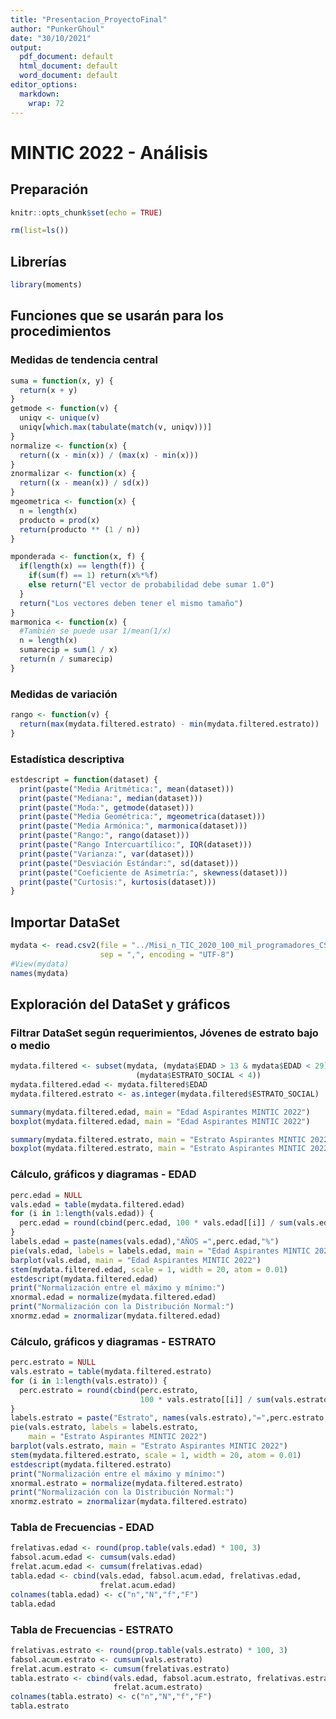```yaml
---
title: "Presentacion_ProyectoFinal"
author: "PunkerGhoul"
date: "30/10/2021"
output:
  pdf_document: default
  html_document: default
  word_document: default
editor_options:
  markdown:
    wrap: 72
---
```


# MINTIC 2022 - Análisis

## Preparación

```r
knitr::opts_chunk$set(echo = TRUE)
```

```r
rm(list=ls())
```

## Librerías

```r
library(moments)
```

## Funciones que se usarán para los procedimientos

### Medidas de tendencia central

```r
suma = function(x, y) {
  return(x + y)
}
getmode <- function(v) {
  uniqv <- unique(v)
  uniqv[which.max(tabulate(match(v, uniqv)))]
}
normalize <- function(x) {
  return((x - min(x)) / (max(x) - min(x)))
}
znormalizar <- function(x) {
  return((x - mean(x)) / sd(x))
}
mgeometrica <- function(x) {
  n = length(x)
  producto = prod(x)
  return(producto ** (1 / n))
}

mponderada <- function(x, f) {
  if(length(x) == length(f)) {
    if(sum(f) == 1) return(x%*%f)
    else return("El vector de probabilidad debe sumar 1.0")
  }
  return("Los vectores deben tener el mismo tamaño")
}
marmonica <- function(x) {
  #También se puede usar 1/mean(1/x)
  n = length(x)
  sumarecip = sum(1 / x)
  return(n / sumarecip)
}
```

### Medidas de variación

```r
rango <- function(v) {
  return(max(mydata.filtered.estrato) - min(mydata.filtered.estrato))
}
```

### Estadística descriptiva

```r
estdescript = function(dataset) {
  print(paste("Media Aritmética:", mean(dataset)))
  print(paste("Mediana:", median(dataset)))
  print(paste("Moda:", getmode(dataset)))
  print(paste("Media Geométrica:", mgeometrica(dataset)))
  print(paste("Media Armónica:", marmonica(dataset)))
  print(paste("Rango:", rango(dataset)))
  print(paste("Rango Intercuartílico:", IQR(dataset)))
  print(paste("Varianza:", var(dataset)))
  print(paste("Desviación Estándar:", sd(dataset)))
  print(paste("Coeficiente de Asimetría:", skewness(dataset)))
  print(paste("Curtosis:", kurtosis(dataset)))
}
```

## Importar DataSet

```r
mydata <- read.csv2(file = "../Misi_n_TIC_2020_100_mil_programadores_CSV.csv",
                    sep = ",", encoding = "UTF-8")
#View(mydata)
names(mydata)
```

## Exploración del DataSet y gráficos

### Filtrar DataSet según requerimientos, Jóvenes de estrato bajo o medio
```r
mydata.filtered <- subset(mydata, (mydata$EDAD > 13 & mydata$EDAD < 29) &
                            (mydata$ESTRATO_SOCIAL < 4))
mydata.filtered.edad <- mydata.filtered$EDAD
mydata.filtered.estrato <- as.integer(mydata.filtered$ESTRATO_SOCIAL)

summary(mydata.filtered.edad, main = "Edad Aspirantes MINTIC 2022")
boxplot(mydata.filtered.edad, main = "Edad Aspirantes MINTIC 2022")

summary(mydata.filtered.estrato, main = "Estrato Aspirantes MINTIC 2022")
boxplot(mydata.filtered.estrato, main = "Estrato Aspirantes MINTIC 2022")
```

### Cálculo, gráficos y diagramas - EDAD

```r
perc.edad = NULL
vals.edad = table(mydata.filtered.edad)
for (i in 1:length(vals.edad)) {
  perc.edad = round(cbind(perc.edad, 100 * vals.edad[[i]] / sum(vals.edad)), 1)
}
labels.edad = paste(names(vals.edad),"AÑOS =",perc.edad,"%")
pie(vals.edad, labels = labels.edad, main = "Edad Aspirantes MINTIC 2022")
barplot(vals.edad, main = "Edad Aspirantes MINTIC 2022")
stem(mydata.filtered.edad, scale = 1, width = 20, atom = 0.01)
estdescript(mydata.filtered.edad)
print("Normalización entre el máximo y mínimo:")
xnormal.edad = normalize(mydata.filtered.edad)
print("Normalización con la Distribución Normal:")
xnormz.edad = znormalizar(mydata.filtered.edad)
```

### Cálculo, gráficos y diagramas - ESTRATO

```r
perc.estrato = NULL
vals.estrato = table(mydata.filtered.estrato)
for (i in 1:length(vals.estrato)) {
  perc.estrato = round(cbind(perc.estrato,
                             100 * vals.estrato[[i]] / sum(vals.estrato)), 1)
}
labels.estrato = paste("Estrato", names(vals.estrato),"=",perc.estrato,"%")
pie(vals.estrato, labels = labels.estrato,
    main = "Estrato Aspirantes MINTIC 2022")
barplot(vals.estrato, main = "Estrato Aspirantes MINTIC 2022")
stem(mydata.filtered.estrato, scale = 1, width = 20, atom = 0.01)
estdescript(mydata.filtered.estrato)
print("Normalización entre el máximo y mínimo:")
xnormal.estrato = normalize(mydata.filtered.estrato)
print("Normalización con la Distribución Normal:")
xnormz.estrato = znormalizar(mydata.filtered.estrato)
```

### Tabla de Frecuencias - EDAD

```r
frelativas.edad <- round(prop.table(vals.edad) * 100, 3)
fabsol.acum.edad <- cumsum(vals.edad)
frelat.acum.edad <- cumsum(frelativas.edad)
tabla.edad <- cbind(vals.edad, fabsol.acum.edad, frelativas.edad,
                    frelat.acum.edad)
colnames(tabla.edad) <- c("n","N","f","F")
tabla.edad
```

### Tabla de Frecuencias - ESTRATO

```r
frelativas.estrato <- round(prop.table(vals.estrato) * 100, 3)
fabsol.acum.estrato <- cumsum(vals.estrato)
frelat.acum.estrato <- cumsum(frelativas.estrato)
tabla.estrato <- cbind(vals.edad, fabsol.acum.estrato, frelativas.estrato,
                       frelat.acum.estrato)
colnames(tabla.estrato) <- c("n","N","f","F")
tabla.estrato
```